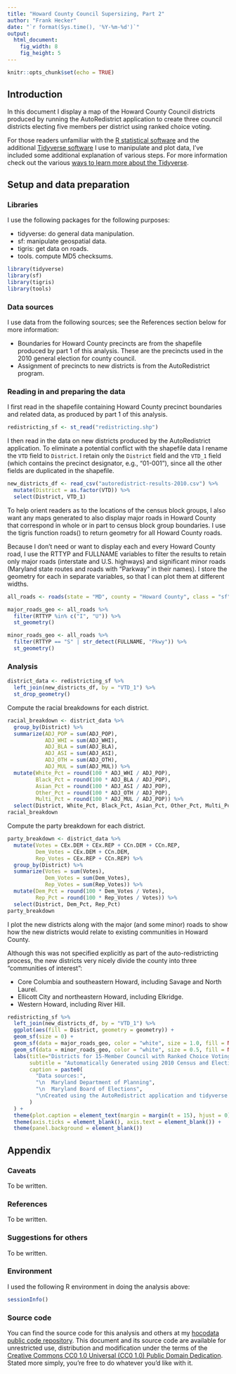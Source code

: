 ```yaml
---
title: "Howard County Council Supersizing, Part 2"
author: "Frank Hecker"
date: "`r format(Sys.time(), '%Y-%m-%d')`"
output:
  html_document:
    fig_width: 8
    fig_height: 5
---
```


```r
knitr::opts_chunk$set(echo = TRUE)
```

## Introduction

In this document I display a map of the Howard County Council districts
produced by running the AutoRedistrict application to create three council
districts electing five members per district using ranked choice voting.

For those readers unfamiliar with the [R statistical software][r] and
the additional [Tidyverse software][tv] I use to manipulate and plot
data, I’ve included some additional explanation of various steps.  For
more information check out the various [ways to learn more about the
Tidyverse][learn].

[r]: https://www.r-project.org/
[tv]: https://www.tidyverse.org/
[learn]: https://www.tidyverse.org/learn/

## Setup and data preparation

### Libraries

I use the following packages for the following purposes:

* tidyverse: do general data manipulation.
* sf: manipulate geospatial data.
* tigris: get data on roads.
* tools. compute MD5 checksums.

```r
library(tidyverse)
library(sf)
library(tigris)
library(tools)
```

### Data sources

I use data from the following sources; see the References section
below for more information:

* Boundaries for Howard County precincts are from the shapefile produced
  by part 1 of this analysis. These are the precincts used in the 2010
  general election for county council.
* Assignment of precincts to new districts is from the AutoRedistrict
  program.

### Reading in and preparing the data

I first read in the shapefile containing Howard County precinct boundaries
and related data, as produced by part 1 of this analysis.

```r
redistricting_sf <- st_read("redistricting.shp")
```
I then read in the data on new districts produced by the AutoRedistrict
application. To eliminate a potential conflict with the shapefile data I
rename the `VTD` field to `District`. I retain only the `District` field and
the `VTD_1` field (which contains the precinct designator, e.g., "01-001"),
since all the other fields are duplicated in the shapefile.

```r
new_districts_df <- read_csv("autoredistrict-results-2010.csv") %>%
  mutate(District = as.factor(VTD)) %>%
  select(District, VTD_1)
```
To help orient readers as to the locations of the census block groups, I also want any maps generated to also display major roads in Howard County that correspond in whole or in part to census block group boundaries. I use the tigris function roads() to return geometry for all Howard County roads.

Because I don’t need or want to display each and every Howard County road, I use the RTTYP and FULLNAME variables to filter the results to retain only major roads (interstate and U.S. highways) and significant minor roads (Maryland state routes and roads with “Parkway” in their names). I store the geometry for each in separate variables, so that I can plot them at different widths.

```r
all_roads <- roads(state = "MD", county = "Howard County", class = "sf", progress_bar = FALSE)

major_roads_geo <- all_roads %>%
  filter(RTTYP %in% c("I", "U")) %>%
  st_geometry()

minor_roads_geo <- all_roads %>%
  filter(RTTYP == "S" | str_detect(FULLNAME, "Pkwy")) %>%
  st_geometry()
```

### Analysis

```r
district_data <- redistricting_sf %>%
  left_join(new_districts_df, by = "VTD_1") %>%
  st_drop_geometry()
```

Compute the racial breakdowns for each district.

```r
racial_breakdown <- district_data %>%
  group_by(District) %>%
  summarize(ADJ_POP = sum(ADJ_POP),
            ADJ_WHI = sum(ADJ_WHI),
            ADJ_BLA = sum(ADJ_BLA),
            ADJ_ASI = sum(ADJ_ASI),
            ADJ_OTH = sum(ADJ_OTH),
            ADJ_MUL = sum(ADJ_MUL)) %>%
  mutate(White_Pct = round(100 * ADJ_WHI / ADJ_POP),
         Black_Pct = round(100 * ADJ_BLA / ADJ_POP),
         Asian_Pct = round(100 * ADJ_ASI / ADJ_POP),
         Other_Pct = round(100 * ADJ_OTH / ADJ_POP),
         Multi_Pct = round(100 * ADJ_MUL / ADJ_POP)) %>%
  select(District, White_Pct, Black_Pct, Asian_Pct, Other_Pct, Multi_Pct)
racial_breakdown
```

Compute the party breakdown for each district.

```r
party_breakdown <- district_data %>%
  mutate(Votes = CEx.DEM + CEx.REP + CCn.DEM + CCn.REP,
         Dem_Votes = CEx.DEM + CCn.DEM,
         Rep_Votes = CEx.REP + CCn.REP) %>%
  group_by(District) %>%
  summarize(Votes = sum(Votes),
            Dem_Votes = sum(Dem_Votes),
            Rep_Votes = sum(Rep_Votes)) %>%
  mutate(Dem_Pct = round(100 * Dem_Votes / Votes),
         Rep_Pct = round(100 * Rep_Votes / Votes)) %>%
  select(District, Dem_Pct, Rep_Pct)
party_breakdown
```

I plot the new districts along with the major (and some minor) roads
to show how the new districts would relate to existing communities in
Howard County.

Although this was not specified explicitly as part of the auto-redistricting
process, the new districts very nicely divide the county into three
"communities of interest":

* Core Columbia and southeastern Howard, including Savage and North Laurel.
* Ellicott City and northeastern Howard, including Elkridge.
* Western Howard, including River Hill.

```r
redistricting_sf %>%
  left_join(new_districts_df, by = "VTD_1") %>%
  ggplot(aes(fill = District, geometry = geometry)) +
  geom_sf(size = 0) +
  geom_sf(data = major_roads_geo, color = "white", size = 1.0, fill = NA) +
  geom_sf(data = minor_roads_geo, color = "white", size = 0.5, fill = NA) +
  labs(title="Districts for 15-Member Council with Ranked Choice Voting",
       subtitle = "Automatically Generated using 2010 Census and Election Data",
       caption = paste0(
         "Data sources:",
         "\n  Maryland Department of Planning",
         "\n  Maryland Board of Elections",
         "\nCreated using the AutoRedistrict application and tidyverse R package"
       )
  ) +
  theme(plot.caption = element_text(margin = margin(t = 15), hjust = 0)) +
  theme(axis.ticks = element_blank(), axis.text = element_blank()) +
  theme(panel.background = element_blank())
```

## Appendix

### Caveats

To be written.

### References

To be written.

### Suggestions for others

To be written.

### Environment

I used the following R environment in doing the analysis above:

```r
sessionInfo()
```

### Source code

You can find the source code for this analysis and others at my
[hocodata public code repository][hd].  This document and its source
code are available for unrestricted use, distribution and modification
under the terms of the [Creative Commons CC0 1.0 Universal (CC0 1.0)
Public Domain Dedication][cc0].  Stated more simply, you’re free to do
whatever you’d like with it.

[hd]: https://gitlab.com/frankhecker/hocodata
[cc0]: https://creativecommons.org/publicdomain/zero/1.0/

